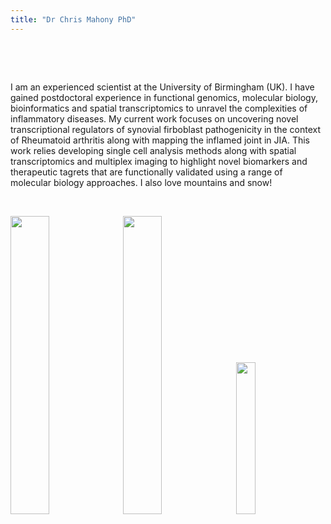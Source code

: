 ```yaml
---
title: "Dr Chris Mahony PhD"
---
```



<br>

<br>

I am an experienced scientist at the University of Birmingham (UK). I have gained postdoctoral experience in functional genomics, molecular biology, bioinformatics and spatial transcriptomics to unravel the complexities of inflammatory diseases. My current work focuses on uncovering novel transcriptional regulators of synovial firboblast pathogenicity in the context of Rheumatoid arthritis along with mapping the inflamed joint in JIA. This work relies developing single cell analysis methods along with spatial transcriptomics and multiplex imaging to highlight novel biomarkers and therapeutic tagrets that are functionally validated using a range of molecular biology approaches. I also love mountains and snow!

<br>

<img src="~/my_website/ht_web.jpg" style="width:35%"> <img src="~/my_website/ht_web.jpg" style="width:35%"> <img src="~/my_website/mountain.jpg" style="width:25%">

